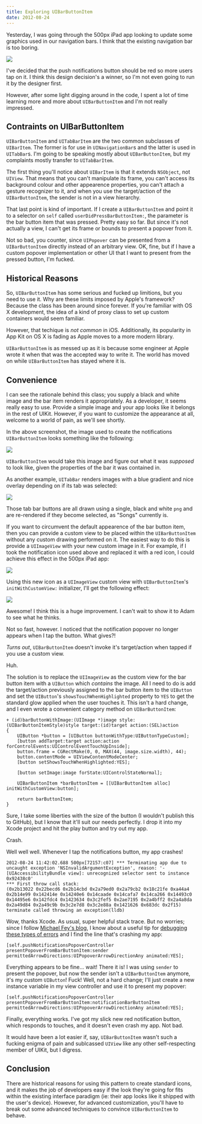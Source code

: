 ```yaml
---
title: Exploring UIBarButtonItem
date: 2012-08-24
---
```



Yesterday, I was going through the 500px iPad app looking to update some graphics used in our navigation bars. I think that the existing navigation bar is too boring.

 ![](36A0D5D3B0B24483B02E652F53987E58.png)

I've decided that the push notifications button should be red so more users tap on it. I think this design decision's a winner, so I'm not even going to run it by the designer first.

However, after some light digging around in the code, I spent a lot of time learning more and more about `UIBarButtonItem` and I'm not really impressed.

## Contraints on UIBarButtonItem

`UIBarButtonItem` and `UITabBarItem` are the two common subclasses of `UIBarItem`. The former is for use in `UINavigationBar`s and the latter is used in `UITabBar`s. I'm going to be speaking mostly about `UIBarButtonItem`, but my complaints mostly transfer to `UITabBarItem`.

The first thing you'll notice about `UIBarItem` is that it extends `NSObject`, not `UIView`. That means that you can't manipulate its frame, you can't access its background colour and other appearence properties, you can't attach a gesture recognizer to it, and when you use the target/action of the `UIBarButtonItem`, the sender is not in a view hierarchy.

That last point is kind of important. If I create a `UIBarButtonItem` and point it to a selector on `self` called `userDidPressBarButtonItem:`, the parameter is the bar button item that was pressed. Pretty easy so far. But since it's not actually a view, I can't get its frame or bounds to present a popover from it.

Not so bad, you counter, since `UIPopover` can be presented from a `UIBarButtonItem` directly instead of an arbitrary view. OK, fine, but if I have a custom popover implementation or other UI that I want to present from the pressed button, I'm fucked.

## Historical Reasons

So, `UIBarButtonItem` has some serious and fucked up limitions, but you need to use it. Why are these limits imposed by Apple's framework? Because the class has been around since forever. If you're familiar with OS X development, the idea of a kind of proxy class to set up custom containers would seem familiar.

However, that techique is _not common_ in iOS. Additionally, its popularity in App Kit on OS X is fading as Apple moves to a more modern library.

`UIBarButtonItem` is as messed up as it is because some engineer at Apple wrote it when that was the accepted way to write it. The world has moved on while `UIBarButtonItem` has stayed where it is.

## Convenience

I can see the rationale behind this class; you supply a black and white image and the bar item renders it appropriately. As a developer, it seems really easy to use. Provide a simple image and your app looks like it belongs in the rest of UIKit. However, if you want to customize the appearance at all, welcome to a world of pain, as we'll see shortly.

In the above screenshot, the image used to create the notifications `UIBarButtonItem` looks something like the following:

 ![](F8D3867C5BC4452DAC0C9BE2584016D8.png)

`UIBarButtonItem` would take this image and figure out what it was _supposed_ to look like, given the properties of the bar it was contained in.

As another example, `UITabBar` renders images with a blue gradient and nice overlay depending on if its tab was selected:

 ![](A3390B33CC1D4BA6AF60B1A7EEF861B8.jpg)

Those tab bar buttons are all drawn using a single, black and white `png` and are re-rendered if they become selected, as "Songs" currently is.

If you want to circumvent the default appearence of the bar button item, then you can provide a custom view to be placed within the `UIBarButtonItem` without any custom drawing performed on it. The easiest way to do this is provide a `UIImageView` with your new custom image in it. For example, if I took the notification icon used above and replaced it with a red icon, I could achieve this effect in the 500px iPad app:

 ![](BEE259C5A030421CB65C5D8012123F70.png)

Using this new icon as a `UIImageView` custom view with `UIBarButtonItem`'s `initWithCustomView:` initializer, I'll get the following effect:

 ![](9E6BCEDFF1564134A3449996EDA4205B.png)

Awesome! I think this is a huge improvement. I can't wait to show it to Adam to see what he thinks.

Not so fast, however. I noticed that the notification popover no longer appears when I tap the button. What gives?!

_Turns out_, `UIBarButtonItem` doesn't invoke it's target/action when tapped if you use a custom view.

Huh.

The solution is to replace the `UIImageView` as the custom view for the bar button item with a `UIButton` which _contains_ the image. All I need to do is add the target/action previously assigned to the bar button item to the `UIButton` and set the `UIButton`'s `showsTouchWhenHighlighted` property to `YES` to get the standard glow applied when the user touches it. This isn't a hard change, and I even wrote a convenient category method on `UIBarButtonItem`:

```
+ (id)barButtonWithImage:(UIImage *)image style:(UIBarButtonItemStyle)style target:(id)target action:(SEL)action
{
    UIButton *button = [UIButton buttonWithType:UIButtonTypeCustom];
    [button addTarget:target action:action forControlEvents:UIControlEventTouchUpInside];
    button.frame = CGRectMake(0, 0, MAX(44, image.size.width), 44);
    button.contentMode = UIViewContentModeCenter;
    [button setShowsTouchWhenHighlighted:YES];

    [button setImage:image forState:UIControlStateNormal];

    UIBarButtonItem *barButtonItem = [[UIBarButtonItem alloc] initWithCustomView:button];

    return barButtonItem;
}
```

Sure, I take some liberties with the size of the button (I wouldn't publish this to GitHub), but I know that it'll suit our needs perfectly. I drop it into my Xcode project and hit the play button and try out my app.

Crash.

Well well well. Whenever I tap the notifications button, my app crashes!

```
2012-08-24 11:42:02.688 500px[72157:c07] *** Terminating app due to uncaught exception 'NSInvalidArgumentException', reason: '-[UIAccessibilityBundle view]: unrecognized selector sent to instance 0x92438c0'
*** First throw call stack:
(0x2b13022 0x22becd6 0x2b14cbd 0x2a79ed0 0x2a79cb2 0x18c21fe 0xa44a4 0x2b14e99 0x142414e 0x14240e6 0x14caade 0x14cafa7 0x14ca266 0x14493c0 0x14495e6 0x142fdc4 0x1423634 0x3c2fef5 0x2ae7195 0x2a4bff2 0x2a4a8da 0x2a49d84 0x2a49c9b 0x3c2e7d8 0x3c2e88a 0x1421626 0x683dc 0x2f15)
terminate called throwing an exception(lldb)
```

Wow, thanks Xcode. As usual, super helpful stack trace. But no worries; since I follow [Michael Fey's blog](http://www.fruitstandsoftware.com), I know about a useful tip for [debugging these types of errors](http://www.fruitstandsoftware.com/blog/2012/08/quick-and-easy-debugging-of-unrecognized-selector-sent-to-instance/) and I find the line that's crashing my app:

```
[self.pushNotificationsPopoverController presentPopoverFromBarButtonItem:sender permittedArrowDirections:UIPopoverArrowDirectionAny animated:YES];
```

Everything appears to be fine... wait! There it is! I was using `sender` to present the popover, but now the sender isn't a `UIBarButtonItem` anymore, it's my custom `UIButton`! Fuck! Well, not a hard change; I'll just create a new instance variable in my view controller and use it to present my popover:

```
[self.pushNotificationsPopoverController presentPopoverFromBarButtonItem:notificationBarButtonItem permittedArrowDirections:UIPopoverArrowDirectionAny animated:YES];
```

Finally, everything works. I've got my slick new red notification button, which responds to touches, and it doesn't even crash my app. Not bad.

It would have been a lot easier if, say, `UIBarButtonItem` wasn't such a fucking enigma of pain and sublcassed `UIView` like any other self-respecting member of UIKit, but I digress.

## Conclusion

There are historical reasons for using this pattern to create standard icons, and it makes the job of developers easy if the look they're going for fits within the existing interface paradigm (ie: their app looks like it shipped with the user's device). However, for advanced customization, you'll have to break out some advanced techniques to convince `UIBarButtonItem` to behave.


  